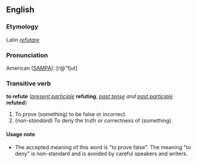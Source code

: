 ==English==
===Etymology===
Latin ''[[refutare]]''

===Pronunciation===
American ([[SAMPA]]): [r@"fjut]

===Transitive verb===
'''to refute''' (''[[present participle]]'' '''refuting''', ''[[past tense]] and [[past participle]]'' '''refuted''')

#To prove (something) to be false or incorrect.
#(''non-standard'') To deny the truth or correctness of (something).

====Usage note====
*The accepted meaning of this word is "to prove false".  The meaning "to deny" is non-standard and is avoided by careful speakers and writers.